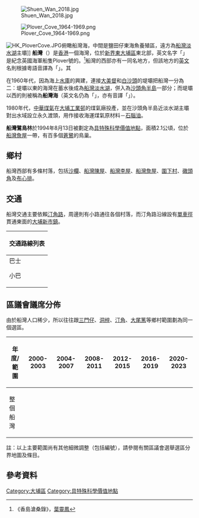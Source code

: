 [[File:Shuen_Wan_2018.jpg|thumb]]

[[File:Plover_Cove_1964-1969.png|thumb]]

[[File:HK_PloverCove.JPG|thumb]]俯瞰船灣海，中間是鹽田仔東海魚養殖區，遠方為[[船灣淡水湖|船灣淡水湖]]主壩]]
'''船灣'''（{{lang-en|Plover Cove}}）是[[香港|香港]]一個海灣，位於[[新界東|新界東]][[大埔區|大埔區]]東北部，英文名字「{{lang|en|Plover Cove}}」是紀念英國海軍船隻Plover號的。<ref>《香島滄桑錄》，[[葉靈鳳|葉靈鳳]]</ref>船灣的西部亦有一同名地方，但該地方的[[英语|英文]]名則根據粵語音譯為「{{lang|en|Shuen Wan}}」。其

在1960年代，因為海上[[水庫|水庫]]的興建，連接[[大美督|大美督]]和[[白沙頭|白沙頭]]的堤壩把船灣一分為二：堤壩以東的海灣在蓄水後成為[[船灣淡水湖|船灣淡水湖]]，併入為[[沙頭角半島|沙頭角半島]]一部分；而堤壩以西的則被稱為'''船灣海'''（英文名仍為「{{lang|en|Plover Cove}}」，亦有音譯「{{lang|en|Shuen Wan Hoi}}」）。

1980年代，[[中華煤氣|中華煤氣]]在[[大埔工業邨|大埔工業邨]]的煤氣廠投產，並在沙頭角半島近淡水湖主壩對出水域設立永久渡頭，用作接收海運煤氣原材料－[[石腦油|石腦油]]。

'''船灣鷺鳥林'''於1994年8月13日被劃定為[[具特殊科學價值地點_(香港)|具特殊科學價值地點]]，面積2.1公頃，位於[[船灣詹屋|船灣詹屋]]一帶，有百多個[[蒼鷺|蒼鷺]]的鳥巢。

==鄉村==
船灣西部有多條村落，包括[[沙欄|沙欄]]、[[船灣陳屋|船灣陳屋]]、[[船灣李屋|船灣李屋]]、[[船灣詹屋|船灣詹屋]]、[[圍下村|圍下村]]、[[䃟頭角|䃟頭角]]及[[布心排|布心排]]。

==交通==
船灣交通主要依賴[[汀角路|汀角路]]，周邊則有小路通往各個村落，而汀角路沿線設有[[單車徑|單車徑]]貫通東面的[[大埔新市鎮|大埔新市鎮]]。
{| class="mw-collapsible mw-collapsed wikitable" style="background:white; margin: 0 auto; width: auto;" 
! 交通路線列表
|-
|
;巴士
{{九龍新界巴士簡單列表|72C|73P|74E|75K|275R}}
;小巴
{{新界專線小巴簡單列表|20C}}
|}

==區議會議席分佈==
由於船灣人口稀少，所以往往跟[[三門仔|三門仔]]、[[洞梓|洞梓]]、[[汀角|汀角]]、[[大尾篤|大尾篤]]等鄉村範圍劃為同一個選區。

{| class=wikitable
!年度/範圍!!2000-2003!!2004-2007!!2008-2011!!2012-2015!!2016-2019!!2020-2023
|-
|整個船灣||colspan=6|{{centre|[[船灣_(選區)|船灣]]選區}}
|}
註：以上主要範圍尚有其他細微調整（包括編號），請參閱有關區議會選舉選區分界地圖及條目。

==參考資料==
<div class="references-small">
<references></references>
</div>

{{大埔區}}
{{香港海灣}}
{{HK-geo-stub}}
[[Category:大埔區|Category:大埔區]]
[[Category:具特殊科學價值地點|Category:具特殊科學價值地點]]